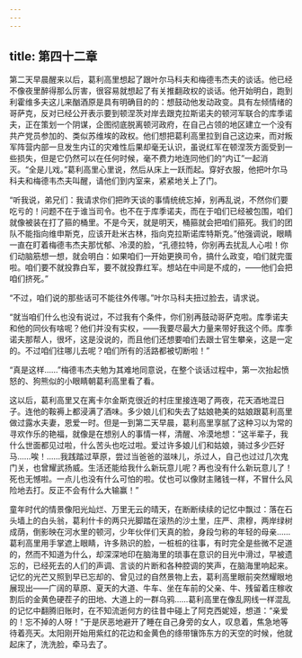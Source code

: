 ```yaml
---
---
---
```

title: 第四十二章
---




第二天早晨醒来以后，葛利高里想起了跟叶尔马科夫和梅德韦杰夫的谈话。他已经不像夜里醉得那么厉害，很容易就想起了有关推翻政权的谈话。他开始明白，跑到利霍维多夫这儿来酗酒原是具有明确目的的：想鼓动他发动政变。具有左倾情绪的哥萨克，反对已经公开表示要到顿涅茨对岸去跟克拉斯诺夫的顿河军联合的库季诺夫，正在策划一个阴谋，企图彻底脱离顿河政府，在自己占领的地区建立一个没有共产党员参加的、类似苏维埃的政权。他们想把葛利高里拉到自己这边来，而对叛军阵营内部一旦发生内讧的灾难性后果却毫无认识，虽说红军在顿涅茨方面受到一些损失，但是它仍然可以在任何时候，毫不费力地连同他们的“内讧”一起消灭。“全是儿戏。”葛利高里心里说，然后从床上一跃而起。穿好衣服，他把叶尔马科夫和梅德韦杰夫叫醒，请他们到内室来，紧紧地关上了门。

“听我说，弟兄们：我请求你们把昨天谈的事情统统忘掉，别再乱说，不然你们要吃亏的！问题不在于谁当司令。也不在于库季诺夫，而在于咱们已经被包围，咱们就像被装在打了箍的桶里。不是今天，就是明天，桶箍就会把咱们箍死。我们的团队不能指向维申斯克，应该开赴米古林，指向克拉斯诺库特斯克。”他强调说，眼睛一直在盯着梅德韦杰夫那忧郁、冷漠的脸，“孔德拉特，你别再去扰乱人心啦！你们动脑筋想一想，就会明白：如果咱们一开始更换司令，搞什么政变，咱们就完蛋啦。咱们要不就投靠白军，要不就投靠红军。想站在中间是不成的，——他们会把咱们挤死。”

“不过，咱们说的那些话可不能往外传哪。”叶尔马科夫扭过脸去，请求说。

“就当咱们什么也没有说过，不过我有个条件，你们别再鼓动哥萨克啦。库季诺夫和他的同伙有啥呢？他们并没有实权，——我要尽最大力量来带好我这个师。库季诺夫那帮人，很坏，这是没说的，而且他们还想要咱们去跟士官生攀亲，这是一定的。不过咱们往哪儿去呢？咱们所有的活路都被切断啦！”

“真是这样……”梅德韦杰夫勉为其难地同意说，在整个谈话过程中，第一次抬起愤怒的、狗熊似的小眼睛朝葛利高里看了看。

这以后，葛利高里又在离卡尔金斯克很近的村庄里接连喝了两夜，花天酒地混日子。连他的鞍褥上都浸满了酒味。多少娘儿们和失去了姑娘艳美的姑娘跟葛利高里做过露水夫妻，恩爱一时。但是一到第二天早晨，葛利高里享腻了这种习以为常的寻欢作乐的艳福，就像是在想别人的事情一样，清醒、冷漠地想：“这半辈子，我什么世面都见过啦，什么苦头也吃过啦。爱过许多娘儿们和姑娘，骑过多少匹好马……唉！……我践踏过草原，尝过当爸爸的滋味儿，杀过人，自己也过过几次鬼门关，也曾耀武扬威。生活还能给我什么新玩意儿呢？再也没有什么新玩意儿了！死也无憾啦。一点儿也没有什么可怕的啦。仗也可以像财主赌钱一样，不冒什么风险地去打。反正不会有什么大输赢！”

童年时代的情景像阳光灿烂、万里无云的晴天，在断断续续的记忆中飘过：落在石头墙上的白头翁，葛利什卡的两只光脚踏在滚热的沙土里，庄严、肃穆，两岸绿树成荫，倒影映在河水里的顿河，少年伙伴们天真的脸，身段匀称的年轻的母亲……葛利高里用手掌遮上眼睛，许多熟识的脸，一桩桩的往事，有时完全是些微不足道的，然而不知道为什么，却深深地印在脑海里的琐事在意识的目光中滑过，早被遗忘的，已经死去的人们的声调、言谈的片断和各种腔调的笑声，在脑海里响起来。记忆的光芒又照到早已忘却的、曾见过的自然景物上去，葛利高里眼前突然耀眼地展现出——广阔的草原、夏天的大道、牛车、坐在车前的父亲、牛、残留着庄稼收割后的金黄色硬茬子的田地、大道上的一群乌鸦……葛利高里在像乱网线一样混乱的记忆中翻腾旧账时，在不知流逝何方的往昔中碰上了阿克西妮娅，想道：“亲爱的！忘不掉的人呀！”于是厌恶地避开了睡在自己身旁的女人，叹息着，焦急地等待着亮天。太阳刚开始用紫红的花边和金黄色的绦带镶饰东方的天空的时候，他就起床了，洗洗脸，牵马去了。